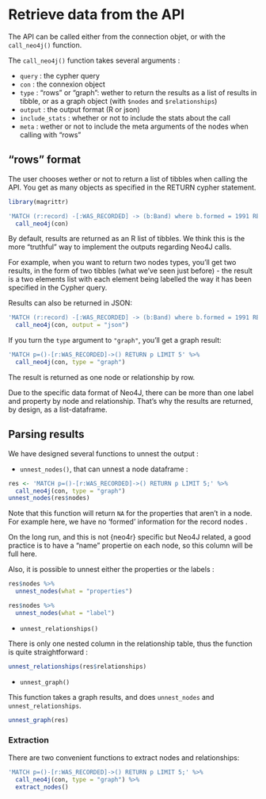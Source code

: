 # Retrieve data from the API {#retrieve}

The API can be called either from the connection objet, or with the `call_neo4j()` function. 

The `call_neo4j()` function takes several arguments : 

+ `query` : the cypher query
+ `con` : the connexion object 
+ `type` : "rows" or "graph": wether to return the results as a list of results in tibble, or as a graph object (with `$nodes` and `$relationships`)
+ `output` : the output format (R or json) 
+ `include_stats` : whether or not to include the stats about the call 
+ `meta` : wether or not to include the meta arguments of the nodes when calling with "rows"

## "rows" format

The user chooses wether or not to return a list of tibbles when calling the API. You get as many objects as specified in the RETURN cypher statement. 

```r
library(magrittr)

'MATCH (r:record) -[:WAS_RECORDED] -> (b:Band) where b.formed = 1991 RETURN *;' %>%
  call_neo4j(con)
```

By default, results are returned as an R list of tibbles. We think this is the more "truthful" way to implement the outputs regarding Neo4J calls. 

For example, when you want to return two nodes types, you'll get two results, in the form of two tibbles (what we've seen just before) - the result is a two elements list with each element being labelled the way it has been specified in the Cypher query. 

Results can also be returned in JSON:

```r
'MATCH (r:record) -[:WAS_RECORDED] -> (b:Band) where b.formed = 1991 RETURN *;' %>%
  call_neo4j(con, output = "json")
```

If you turn the `type` argument to `"graph"`, you'll get a graph result: 

```r
'MATCH p=()-[r:WAS_RECORDED]->() RETURN p LIMIT 5' %>%
  call_neo4j(con, type = "graph")
```

The result is returned as one node or relationship by row. 

Due to the specific data format of Neo4J, there can be more than one label and property by node and relationship. That's why the results are returned, by design, as a list-dataframe. 

## Parsing results 

We have designed several functions to unnest the output : 

+ `unnest_nodes()`, that can unnest a node dataframe : 

```r
res <- 'MATCH p=()-[r:WAS_RECORDED]->() RETURN p LIMIT 5;' %>%
  call_neo4j(con, type = "graph")
unnest_nodes(res$nodes)
```

Note that this function will return `NA` for the properties that aren't in a node. For example here, we have no 'formed' information for the record nodes .

On the long run, and this is not {neo4r} specific but Neo4J related, a good practice is to have a "name" propertie on each node, so this column will be full here.

Also, it is possible to unnest either the properties or the labels : 

```r
res$nodes %>%
  unnest_nodes(what = "properties")
```

```r
res$nodes %>%
  unnest_nodes(what = "label")
```

+ `unnest_relationships()`

There is only one nested column in the relationship table, thus the function is quite straightforward : 

```r
unnest_relationships(res$relationships)
```

+ `unnest_graph()`

This function takes a graph results, and does `unnest_nodes` and `unnest_relationships`. 

```r
unnest_graph(res)
```

### Extraction 

There are two convenient functions to extract nodes and relationships: 

```r
'MATCH p=()-[r:WAS_RECORDED]->() RETURN p LIMIT 5;' %>%
  call_neo4j(con, type = "graph") %>% 
  extract_nodes()
```

